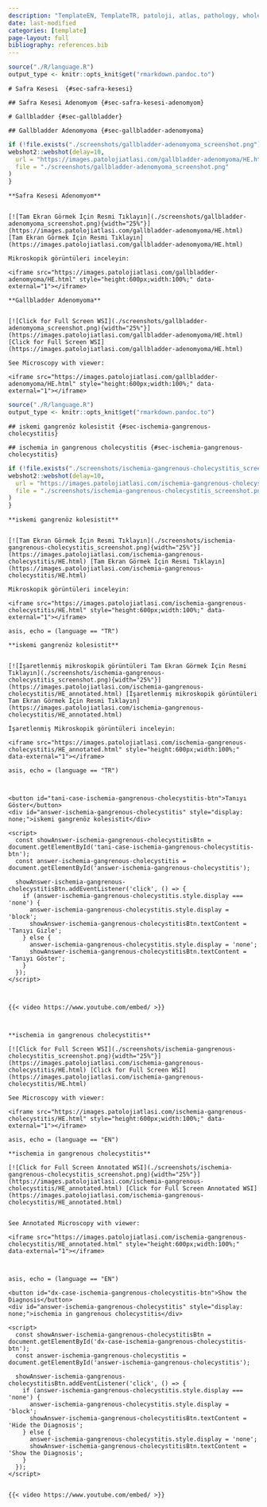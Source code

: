 ```yaml
---
description: "TemplateEN, TemplateTR, patoloji, atlas, pathology, whole slide image templateTR"
date: last-modified
categories: [template]
page-layout: full
bibliography: references.bib
---
```


```r

source("./R/language.R")
output_type <- knitr::opts_knit$get("rmarkdown.pandoc.to")

```

```asis
# Safra Kesesi  {#sec-safra-kesesi} 
```

```asis
## Safra Kesesi Adenomyom {#sec-safra-kesesi-adenomyom} 

```

```asis

# Gallbladder {#sec-gallbladder} 
```

```asis
## Gallbladder Adenomyoma {#sec-gallbladder-adenomyoma} 

```

```r
if (!file.exists("./screenshots/gallbladder-adenomyoma_screenshot.png")) {
webshot2::webshot(delay=10,
  url = "https://images.patolojiatlasi.com/gallbladder-adenomyoma/HE.html",
  file = "./screenshots/gallbladder-adenomyoma_screenshot.png"
)
}
```

```asis

**Safra Kesesi Adenomyom**


[![Tam Ekran Görmek İçin Resmi Tıklayın](./screenshots/gallbladder-adenomyoma_screenshot.png){width="25%"}](https://images.patolojiatlasi.com/gallbladder-adenomyoma/HE.html) [Tam Ekran Görmek İçin Resmi Tıklayın](https://images.patolojiatlasi.com/gallbladder-adenomyoma/HE.html)

```


```asis

Mikroskopik görüntüleri inceleyin:

<iframe src="https://images.patolojiatlasi.com/gallbladder-adenomyoma/HE.html" style="height:600px;width:100%;" data-external="1"></iframe>

```

```asis

**Gallbladder Adenomyoma**


[![Click for Full Screen WSI](./screenshots/gallbladder-adenomyoma_screenshot.png){width="25%"}](https://images.patolojiatlasi.com/gallbladder-adenomyoma/HE.html) [Click for Full Screen WSI](https://images.patolojiatlasi.com/gallbladder-adenomyoma/HE.html)

```

```asis

See Microscopy with viewer: 

<iframe src="https://images.patolojiatlasi.com/gallbladder-adenomyoma/HE.html" style="height:600px;width:100%;" data-external="1"></iframe>

```

```r

source("./R/language.R")
output_type <- knitr::opts_knit$get("rmarkdown.pandoc.to")

```

```asis

## iskemi gangrenöz kolesistit {#sec-ischemia-gangrenous-cholecystitis}

```

```asis

## ischemia in gangrenous cholecystitis {#sec-ischemia-gangrenous-cholecystitis}

```

```r
if (!file.exists("./screenshots/ischemia-gangrenous-cholecystitis_screenshot.png")) {
webshot2::webshot(delay=10,
  url = "https://images.patolojiatlasi.com/ischemia-gangrenous-cholecystitis/HE.html",
  file = "./screenshots/ischemia-gangrenous-cholecystitis_screenshot.png"
)
}


```

```asis

**iskemi gangrenöz kolesistit**


[![Tam Ekran Görmek İçin Resmi Tıklayın](./screenshots/ischemia-gangrenous-cholecystitis_screenshot.png){width="25%"}](https://images.patolojiatlasi.com/ischemia-gangrenous-cholecystitis/HE.html) [Tam Ekran Görmek İçin Resmi Tıklayın](https://images.patolojiatlasi.com/ischemia-gangrenous-cholecystitis/HE.html)

```


```asis

Mikroskopik görüntüleri inceleyin:

<iframe src="https://images.patolojiatlasi.com/ischemia-gangrenous-cholecystitis/HE.html" style="height:600px;width:100%;" data-external="1"></iframe>

```

```comment
asis, echo = (language == "TR")

**iskemi gangrenöz kolesistit**


[![İşaretlenmiş mikroskopik görüntüleri Tam Ekran Görmek İçin Resmi Tıklayın](./screenshots/ischemia-gangrenous-cholecystitis_screenshot.png){width="25%"}](https://images.patolojiatlasi.com/ischemia-gangrenous-cholecystitis/HE_annotated.html) [İşaretlenmiş mikroskopik görüntüleri Tam Ekran Görmek İçin Resmi Tıklayın](https://images.patolojiatlasi.com/ischemia-gangrenous-cholecystitis/HE_annotated.html)

```


```asis

İşaretlenmiş Mikroskopik görüntüleri inceleyin:

<iframe src="https://images.patolojiatlasi.com/ischemia-gangrenous-cholecystitis/HE_annotated.html" style="height:600px;width:100%;" data-external="1"></iframe>

```

```comment
asis, echo = (language == "TR")



<button id="tani-case-ischemia-gangrenous-cholecystitis-btn">Tanıyı Göster</button>
<div id="answer-ischemia-gangrenous-cholecystitis" style="display: none;">iskemi gangrenöz kolesistit</div>

<script>
  const showAnswer-ischemia-gangrenous-cholecystitisBtn = document.getElementById('tani-case-ischemia-gangrenous-cholecystitis-btn');
  const answer-ischemia-gangrenous-cholecystitis = document.getElementById('answer-ischemia-gangrenous-cholecystitis');

  showAnswer-ischemia-gangrenous-cholecystitisBtn.addEventListener('click', () => {
    if (answer-ischemia-gangrenous-cholecystitis.style.display === 'none') {
      answer-ischemia-gangrenous-cholecystitis.style.display = 'block';
      showAnswer-ischemia-gangrenous-cholecystitisBtn.textContent = 'Tanıyı Gizle';
    } else {
      answer-ischemia-gangrenous-cholecystitis.style.display = 'none';
      showAnswer-ischemia-gangrenous-cholecystitisBtn.textContent = 'Tanıyı Göster';
    }
  });
</script>



{{< video https://www.youtube.com/embed/ >}}



```

```asis

**ischemia in gangrenous cholecystitis**

[![Click for Full Screen WSI](./screenshots/ischemia-gangrenous-cholecystitis_screenshot.png){width="25%"}](https://images.patolojiatlasi.com/ischemia-gangrenous-cholecystitis/HE.html) [Click for Full Screen WSI](https://images.patolojiatlasi.com/ischemia-gangrenous-cholecystitis/HE.html)

```

```asis

See Microscopy with viewer: 

<iframe src="https://images.patolojiatlasi.com/ischemia-gangrenous-cholecystitis/HE.html" style="height:600px;width:100%;" data-external="1"></iframe>

```

```comment
asis, echo = (language == "EN")

**ischemia in gangrenous cholecystitis**

[![Click for Full Screen Annotated WSI](./screenshots/ischemia-gangrenous-cholecystitis_screenshot.png){width="25%"}](https://images.patolojiatlasi.com/ischemia-gangrenous-cholecystitis/HE_annotated.html) [Click for Full Screen Annotated WSI](https://images.patolojiatlasi.com/ischemia-gangrenous-cholecystitis/HE_annotated.html)


See Annotated Microscopy with viewer: 

<iframe src="https://images.patolojiatlasi.com/ischemia-gangrenous-cholecystitis/HE_annotated.html" style="height:600px;width:100%;" data-external="1"></iframe>



```

```comment
asis, echo = (language == "EN")

<button id="dx-case-ischemia-gangrenous-cholecystitis-btn">Show the Diagnosis</button>
<div id="answer-ischemia-gangrenous-cholecystitis" style="display: none;">ischemia in gangrenous cholecystitis</div>

<script>
  const showAnswer-ischemia-gangrenous-cholecystitisBtn = document.getElementById('dx-case-ischemia-gangrenous-cholecystitis-btn');
  const answer-ischemia-gangrenous-cholecystitis = document.getElementById('answer-ischemia-gangrenous-cholecystitis');

  showAnswer-ischemia-gangrenous-cholecystitisBtn.addEventListener('click', () => {
    if (answer-ischemia-gangrenous-cholecystitis.style.display === 'none') {
      answer-ischemia-gangrenous-cholecystitis.style.display = 'block';
      showAnswer-ischemia-gangrenous-cholecystitisBtn.textContent = 'Hide the Diagnosis';
    } else {
      answer-ischemia-gangrenous-cholecystitis.style.display = 'none';
      showAnswer-ischemia-gangrenous-cholecystitisBtn.textContent = 'Show the Diagnosis';
    }
  });
</script>


{{< video https://www.youtube.com/embed/ >}}



```
